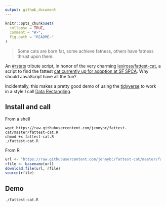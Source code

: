 ```yaml
---
output: github_document
---
```


<!-- README.md is generated from README.Rmd. Please edit that file -->

```r
knitr::opts_chunk$set(
  collapse = TRUE,
  comment = "#>",
  fig.path = "README-"
)
```

> Some cats are born fat, some achieve fatness, others have fatness thrust upon them.

An [#rstats](https://twitter.com/hashtag/rstats) tribute script, in honor of the very charming [lexiross/fattest-cat](https://github.com/lexiross/fattest-cat), a script to find the fattest [cat currently up for adoption at SF SPCA](https://www.sfspca.org/adoptions/cats). Why should JavaScript have all the fun?

Incidentally, this makes a pretty good demo of using the [tidyverse](https://blog.rstudio.org/2016/09/15/tidyverse-1-0-0/) to work in a style I call [Data Rectangling](https://speakerdeck.com/jennybc/data-rectangling).

## Install and call

From a shell

```
wget https://raw.githubusercontent.com/jennybc/fattest-cat/master/fattest-cat.R
chmod +x fattest-cat.R
./fattest-cat.R
```

From R

```r
url <- "https://raw.githubusercontent.com/jennybc/fattest-cat/master/fattest-cat.R"
rfile <- basename(url)
download.file(url, rfile)
source(rfile)
```

## Demo

```sh
./fattest-cat.R
```
